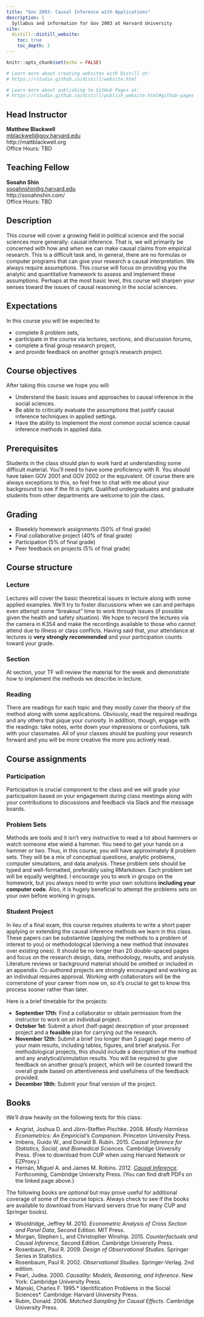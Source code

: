 ```yaml
---
title: "Gov 2003: Causal Inference with Applications"
description: |
  Syllabus and information for Gov 2003 at Harvard University
site:
  distill::distill_website:
    toc: true
    toc_depth: 2
---
```


```r
knitr::opts_chunk$set(echo = FALSE)

# Learn more about creating websites with Distill at:
# https://rstudio.github.io/distill/website.html

# Learn more about publishing to GitHub Pages at:
# https://rstudio.github.io/distill/publish_website.html#github-pages

```

## Head Instructor

**Matthew Blackwell**  
[mblackwell@gov.harvard.edu](mailto:mblackwell@gov.harvard.edu)  
http://mattblackwell.org  
Office Hours: TBD  


## Teaching Fellow

**Sooahn Shin**  
[sooahnshin@g.harvard.edu](mailto:sooahnshin@g.harvard.edu)  
http://sooahnshin.com/  
Office Hours: TBD  

## Description 

This course will cover a growing field in political science and the social sciences more generally: causal inference. That is, we will primarily be concerned with how and when we can make causal claims from empirical research. This is a difficult task and, in general, there are no formulas or computer programs that can give your research a causal interpretation. We always require assumptions. This course will focus on providing you the analytic and quantitative framework to assess and implement these assumptions. Perhaps at the most basic level, this course will sharpen your senses toward the issues of causal reasoning in the social sciences.


## Expectations

In this course you will be expected to 

- complete 8 problem sets, 
- participate in the course via lectures, sections, and discussion forums, 
- complete a final group research project, 
- and provide feedback on another group's research project. 


## Course objectives

After taking this course we hope you will:

- Understand the basic issues and approaches to causal inference in the social sciences. 
- Be able to critically evaluate the assumptions that justify causal inference techniques in applied settings. 
- Have the ability to implement the most common social science causal inference methods in applied data. 


## Prerequisites

Students in the class should plan to work hard at understanding some difficult material. You'll need to have some proficiency with R. You should have taken GOV 2001 and GOV 2002 or the equivalent. Of course there are always exceptions to this, so feel free to chat with me about your background to see if the fit is right. Qualified undergraduates and graduate students from other departments are welcome to join the class. 

## Grading



- Biweekly homework assignments (50% of final grade)
- Final collaborative project (40% of final grade)
- Participation  (5% of final grade)
- Peer feedback on projects (5% of final grade)



## Course structure


### Lecture

Lectures will cover the basic theoretical issues in lecture along with some applied examples. We'll try to foster discussions when we can and perhaps even attempt some "breakout" time to work through issues (if possible given the health and safety situation). We hope to record the lectures via the camera in K354 and make the recordings available to those who cannot attend due to illness or class conflicts. Having said that, your attendance at lectures is **very strongly recommended** and your participation counts toward your grade. 

### Section

At section, your TF will review the material for the week and demonstrate how to implement the methods we describe in lecture. 

### Reading
There are readings for each topic and they mostly cover the theory of the method along with some applications. Obviously, read the required readings and any others that pique your curiosity. In addition, though, engage with the readings: take notes, write down your impressions or confusions, talk with your classmates. All of your classes should be pushing your research forward and you will be more creative the more you actively read.

## Course assignments

### Participation 

Participation is crucial component to the class and we will grade your participation based on your engagement during class meetings along with your contributions to discussions and feedback via Slack and the message boards. 

### Problem Sets

Methods are tools and it isn't very instructive to read a lot about hammers or watch someone else wield a hammer. You need to get your hands on a hammer or two. Thus, in this course, you will have approximately 8 problem sets. They will be a mix of conceptual questions,  analytic problems, computer simulations, and data analysis. These problem sets should be typed and well-formatted, preferably using RMarkdown. Each problem set will be equally weighted. I encourage you to work in groups on the homework, but you always need to write your own solutions **including your computer code**. Also, it is hugely beneficial to attempt the problems sets on your own before working in groups.


### Student Project
In lieu of a final exam, this course requires students to write a short paper applying or extending the causal inference methods we learn in this class. These papers can be substantive (applying the methods to a problem of interest to you) or methodological (deriving a new method that innovates over existing ones). It should be no longer than 20 double-spaced pages and focus on the research design, data, methodology, results, and analysis. Literature reviews or background material should be omitted or included in an appendix. Co-authored projects are strongly encouraged and working as an individual requires approval. Working with collaborators will be the cornerstone of your career from now on, so it's crucial to get to know this process sooner rather than later.

Here is a brief timetable for the projects:

- **September 17th**: Find a collaborator or obtain permission from the instructor to work on an individual project. 
- **October 1st**: Submit a short (half-page)
  description of your proposed project and a **feasible** plan for carrying out the research. 
- **November 12th**: Submit a brief (no longer than 5 page) page memo of your main results, including tables, figures, and brief analysis. For methodological projects, this should include a description of the method and any analytical/simulation results. You will be required to give feedback on another group's project, which will be counted toward the overall grade based on attentiveness and usefulness of the feedback provided. 
- **December 18th**: Submit your final version of the project. 


## Books

We'll draw heavily on the following texts for this class:

- Angrist, Joshua D. and Jörn-Steffen Pischke. 2008. *Mostly Harmless Econometrics: An Empiricist's Companion*. Princeton University Press.
- Imbens, Guido W., and Donald B. Rubin. 2015. *Causal Inference for Statistics, Social, and Biomedical Sciences*. Cambridge University Press. (Free to download from CUP when using Harvard Network or EZProxy.)
- Hernán, Miguel A.  and James M. Robins. 2012. [*Causal Inference*](http://www.hsph.harvard.edu/miguel-hernan/causal-inference-book/). Forthcoming, Cambridge University Press. (You can find draft PDFs on the
  linked page above.)

The following books are *optional* but may prove useful for additional coverage of some of the course topics. Always check to see if the books are available to download from Harvard servers (true for many CUP and Springer books).

- Wooldridge, Jeffrey M. 2010. *Econometric Analysis of Cross Section and Panel Data*, Second Edition. MIT Press.
- Morgan, Stephen L, and Christopher Winship. 2015. *Counterfactuals and Causal Inference*, Second Edition. Cambridge University Press. 
- Rosenbaum, Paul R. 2009. *Design of Observational Studies*.  Springer Series in Statistics.
- Rosenbaum, Paul R. 2002. *Observational Studies*. Springer-Verlag. 2nd edition.
- Pearl, Judea. 2000. *Causality: Models, Reasoning, and Inference*. New York: Cambridge University Press.
- Manski, Charles F. 1995.* Identification Problems in the Social Sciences*. Cambridge: Harvard University Press.
- Rubin, Donald. 2006. *Matched Sampling for Causal Effects*. Cambridge University Press.



